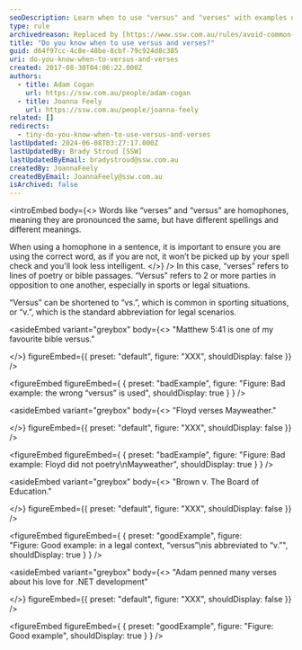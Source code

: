 ```yaml
---
seoDescription: Learn when to use "versus" and "verses" with examples of poetry, sports, and legal scenarios.
type: rule
archivedreason: Replaced by [https://www.ssw.com.au/rules/avoid-common-mistakes](/rules/avoid-common-mistakes)
title: "Do you know when to use versus and verses?"
guid: d64f97cc-4c8e-48be-8cbf-79c924d8c385
uri: do-you-know-when-to-versus-and-verses
created: 2017-08-30T04:06:22.000Z
authors:
  - title: Adam Cogan
    url: https://ssw.com.au/people/adam-cogan
  - title: Joanna Feely
    url: https://ssw.com.au/people/joanna-feely
related: []
redirects:
  - tiny-do-you-know-when-to-use-versus-and-verses
lastUpdated: 2024-06-08T03:27:17.000Z
lastUpdatedBy: Brady Stroud [SSW]
lastUpdatedByEmail: bradystroud@ssw.com.au
createdBy: JoannaFeely
createdByEmail: JoannaFeely@ssw.com.au
isArchived: false
---
```


<introEmbed
  body={<>
Words like “verses” and “versus” are homophones, meaning they are pronounced the same, but have different spellings and different meanings.

When using a homophone in a sentence, it is important to ensure you are using the correct word, as if you are not, it won’t be picked up by your spell check and you'll look less intelligent.
  </>}
/>
In this case, “verses” refers to lines of poetry or bible passages. “Versus” refers to 2 or more parties in opposition to one another, especially in sports or legal situations.

“Versus” can be shortened to “vs.”, which is common in
sporting situations, or “v.”, which is the standard abbreviation for legal
scenarios.

<asideEmbed
  variant="greybox"
  body={<>
    "Matthew 5:41 is one of my favourite bible versus."

  </>}
  figureEmbed={{
    preset: "default",
    figure: "XXX",
    shouldDisplay: false
  }}
/>

<figureEmbed figureEmbed={ {
  preset: "badExample",
  figure: "Figure: Bad example: the wrong “versus” is used",
  shouldDisplay: true
} } />


<asideEmbed
  variant="greybox"
  body={<>
    "Floyd verses Mayweather."

  </>}
  figureEmbed={{
    preset: "default",
    figure: "XXX",
    shouldDisplay: false
  }}
/>

<figureEmbed figureEmbed={ {
  preset: "badExample",
  figure: "Figure: Bad example: Floyd did not poetry\nMayweather",
  shouldDisplay: true
} } />


<dd>
</dd>

<asideEmbed
  variant="greybox"
  body={<>
    "Brown v. The Board of Education."

  </>}
  figureEmbed={{
    preset: "default",
    figure: "XXX",
    shouldDisplay: false
  }}
/>

<figureEmbed figureEmbed={ {
  preset: "goodExample",
  figure: "Figure: Good example: in a legal context, “versus”\nis abbreviated to “v.”",
  shouldDisplay: true
} } />


<dd>
</dd>

<asideEmbed
  variant="greybox"
  body={<>
    "Adam penned many verses about his love for .NET development"

  </>}
  figureEmbed={{
    preset: "default",
    figure: "XXX",
    shouldDisplay: false
  }}
/>

<figureEmbed figureEmbed={ {
  preset: "goodExample",
  figure: "Figure: Good example",
  shouldDisplay: true
} } />
